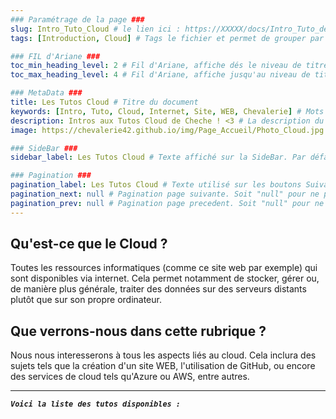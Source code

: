 ---
### Paramétrage de la page ###
slug: Intro_Tuto_Cloud # le lien ici : https://XXXXX/docs/Intro_Tuto_de_Cheche
tags: [Introduction, Cloud] # Tags le fichier et permet de grouper par mots clef

### FIL d'Ariane ###
toc_min_heading_level: 2 # Fil d'Ariane, affiche dés le niveau de titre 2. Par Défaut : 2
toc_max_heading_level: 4 # Fil d'Ariane, affiche jusqu'au niveau de titre 4. Par défaut : 3

### MetaData ###
title: Les Tutos Cloud # Titre du document
keywords: [Intro, Tuto, Cloud, Internet, Site, WEB, Chevalerie] # Mots Clef
description: Intros aux Tutos Cloud de Cheche ! <3 # La description du document
image: https://chevalerie42.github.io/img/Page_Accueil/Photo_Cloud.jpg # Image utilisé par les liens vers cette page. A 1ere vue il faut privilégier les liens externe

### SideBar ###
sidebar_label: Les Tutos Cloud # Texte affiché sur la SideBar. Par défaut ce sera le "title"

### Pagination ###
pagination_label: Les Tutos Cloud # Texte utilisé sur les boutons Suivant/Précédent. Par defaut "Title"
pagination_next: null # Pagination page suivante. Soit "null" pour ne pas en ajotuer. Soit dossier/fichier (Réseau/Intro_Reseau)
pagination_prev: null # Pagination page precedent. Soit "null" pour ne pas en ajotuer. Soit dossier/fichier (Réseau/Intro_Reseau)
---

## Qu'est-ce que le Cloud ?
Toutes les ressources informatiques (comme ce site web par exemple) qui sont disponibles via internet. Cela permet notamment de stocker, gérer ou, de manière plus générale, traiter des données sur des serveurs distants plutôt que sur son propre ordinateur.

## Que verrons-nous dans cette rubrique ?
Nous nous interesserons à tous les aspects liés au cloud. Cela inclura des sujets tels que la création d'un site WEB, l'utilisation de GitHub, ou encore des services de cloud tels qu'Azure ou AWS, entre autres.

---

**_`Voici la liste des tutos disponibles :`_**


<DocCardList />